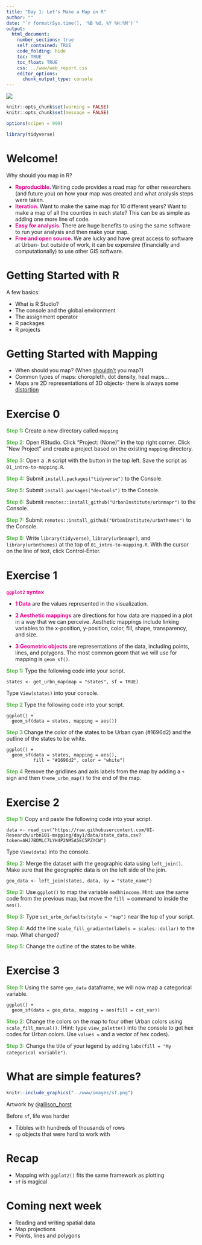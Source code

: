 ```yaml
---
title: "Day 1: Let's Make a Map in R"
author: ""
date: "`r format(Sys.time(), '%B %d, %Y %H:%M')`"
output:
  html_document:
    number_sections: true
    self_contained: TRUE
    code_folding: hide
    toc: TRUE
    toc_float: TRUE
    css: ../www/web_report.css
    editor_options:
      chunk_output_type: console
---
```


<style>
@import url('https://fonts.googleapis.com/css?family=Lato&display=swap');
</style>

<link rel="stylesheet" href="//fonts.googleapis.com/css?family=Lato" />

![](../www/images/urban-institute-logo.png)

```r
knitr::opts_chunk$set(warning = FALSE)
knitr::opts_chunk$set(message = FALSE)
```

```r
options(scipen = 999)

library(tidyverse)
```

# Welcome!

Why should you map in R?

* **<font color="#ec008b"> Reproducible. </font>** Writing code provides a road map for other researchers (and future you) on how your map was created and what analysis steps were taken.
* **<font color="#ec008b"> Iteration. </font>** Want to make the same map for 10 different years? Want to make a map of all the counties in each state? This can be as simple as adding one more line of code.
* **<font color="#ec008b"> Easy for analysis. </font>** There are huge benefits to using the same software to run your analysis and then make your map.
* **<font color="#ec008b"> Free and open source. </font>** We are lucky and have great access to software at Urban- but outside of work, it can be expensive (financially and computationally) to use other GIS software.

# Getting Started with R

A few basics:

* What is R Studio? 
* The console and the global environment
* The assignment operator
* R packages
* R projects

# Getting Started with Mapping

* When should you map? (When [shouldn't](https://twitter.com/TerribleMaps) you map?)
* Common types of maps: choropleth, dot density, heat maps...
* Maps are 2D representations of 3D objects- there is always some [distortion](https://www.youtube.com/watch?v=vVX-PrBRtTY)

# Exercise 0

<font color="#55b748">**Step 1:**</font> Create a new directory called `mapping`

<font color="#55b748">**Step 2:**</font> Open RStudio. Click "Project: (None)" in the top right corner. Click "New Project" and create a project based on the existing `mapping` directory.

<font color="#55b748">**Step 3:**</font> Open a `.R` script with the button in the top left. Save the script as `01_intro-to-mapping.R`.

<font color="#55b748">**Step 4:**</font> Submit `install.packages("tidyverse")` to the Console.

<font color="#55b748">**Step 5:**</font> Submit `install.packages("devtools")` to the Console.

<font color="#55b748">**Step 6:**</font> Submit `remotes::install_github("UrbanInstitute/urbnmapr")` to the Console.

<font color="#55b748">**Step 7:**</font> Submit `remotes::install_github("UrbanInstitute/urbnthemes")` to the Console.

<font color="#55b748">**Step 8:**</font> Write `library(tidyverse)`, `library(urbnmapr)`, and `library(urbnthemes)` at the top of `01_intro-to-mapping.R`. With the cursor on the line of text, click Control-Enter.

# Exercise 1

<font color="#ec008b"> **`ggplot2` syntax** </font>

* <font color="#ec008b">**1 Data**</font> are the values represented in the visualization.

* <font color="#ec008b">**2 Aesthetic mappings**</font> are directions for how data are mapped in a plot in a way that we can perceive. Aesthetic mappings include linking variables to the x-position, y-position, color, fill, shape, transparency, and size. 

* <font color="#ec008b">**3 Geometric objects**</font> are representations of the data, including points, lines, and polygons. The most common geom that we will use for mapping is `geom_sf()`.

<font color="#55b748">**Step 1:**</font> Type the following code into your script.

```
states <- get_urbn_map(map = "states", sf = TRUE)
```
Type `View(states)` into your console.

<font color="#55b748">**Step 2 **</font> Type the following code into your script.

```
ggplot() +
  geom_sf(data = states, mapping = aes())
```

<font color="#55b748">**Step 3 **</font> Change the color of the states to be Urban cyan (#1696d2) and the outline of the states to be white.

```
ggplot() +
  geom_sf(data = states, mapping = aes(),
          fill = "#1696d2", color = "white")
```

<font color="#55b748">**Step 4**</font> Remove the gridlines and axis labels from the map by adding a `+` sign and then `theme_urbn_map()` to the end of the map.

# Exercise 2

<font color="#55b748">**Step 1:**</font> Copy and paste the following code into your script.

```
data <- read_csv("https://raw.githubusercontent.com/UI-Research/urbn101-mapping/day1/data/state_data.csv?token=AHJ7BDMLC7LYH4P2NM5A5EC5PZYCW")
```

Type `View(data)` into the console.

<font color="#55b748">**Step 2:**</font> Merge the dataset with the geographic data using `left_join()`. Make sure that the geographic data is on the left side of the join.

```
geo_data <- left_join(states, data, by = "state_name")
```

<font color="#55b748">**Step 2:**</font> Use `ggplot()` to map the variable `medhhincome`. Hint: use the same code from the previous map, but move the `fill =` command to inside the `aes()`.

<font color="#55b748">**Step 3:**</font> Type `set_urbn_defaults(style = "map")` near the top of your script.

<font color="#55b748">**Step 4:**</font> Add the line `scale_fill_gradientn(labels = scales::dollar)` to the map. What changed?

<font color="#55b748">**Step 5:**</font> Change the outline of the states to be white.


# Exercise 3

<font color="#55b748">**Step 1:**</font> Using the same `geo_data` dataframe, we will now map a categorical variable.

```
ggplot() +
  geom_sf(data = geo_data, mapping = aes(fill = cat_var))
```
<font color="#55b748">**Step 2:**</font> Change the colors on the map to four other Urban colors using `scale_fill_manual()`. (Hint: type `view_palette()` into the console to get hex codes for Urban colors. Use `values = ` and a vector of hex codes).

<font color="#55b748">**Step 3:**</font> Change the title of your legend by adding `labs(fill = "My categorical variable")`.

# What are simple features?

```r
knitr::include_graphics("../www/images/sf.png")
```

Artwork by @[allison_horst](https://twitter.com/allison_horst?ref_src=twsrc%5Egoogle%7Ctwcamp%5Eserp%7Ctwgr%5Eauthor)

Before `sf`, life was harder

* Tibbles with hundreds of thousands of rows
* `sp` objects that were hard to work with

# Recap

* Mapping with `ggplot2()` fits the same framework as plotting
* `sf` is magical

# Coming next week

* Reading and writing spatial data
* Map projections
* Points, lines and polygons
